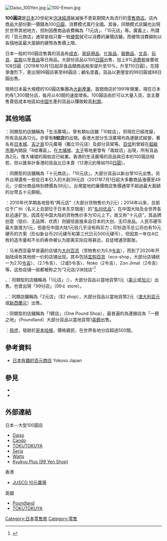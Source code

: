 {{japanese|japanese=百円ショップ|kana=ひゃくえんショップ|romaji=hyaku-en shoppu}}
[[File:Daiso_100Yen.jpg|thumb]] 
[[File:100-Emon.jpg|thumb]] 

'''100圓店'''是[[日本|日本]]20世紀末[[日本泡沫經濟|泡沫經濟]]破滅後不景氣期間大為流行的[[零售商店|零售商店]]。店內商品大部份劃一價錢為100[[日圓|日圓]]，消費模式風行全國。其後，同類模式店鋪也出現於世界其他地方，但則因應商品收費稱為「1元店」、「10元店」等。廣義上，所謂的「百元商店」通常是指只要一枚[[硬幣|硬幣]]就可以消費的廉價店鋪，而硬幣消費額則以各個地區最大面額的硬幣為售價上限。

日本一般的100圓店售賣的貨品有[[成衣|成衣]]、[[家庭用品|家庭用品]]、[[化妝品|化妝品]]、[[裝飾品|裝飾品]]、[[文具|文具]]、[[玩具|玩具]]、[[盆景|盆栽]]以至[[食品|食品]]等日用品。大部份貨品以100[[日圓|日圓]]出售，加上8%[[消费税|消费税]]後實收108日圓（2019年10月1日起非食品類商品稅率提升至10%，升至110日圓）。在競爭激烈下，更出現99圓店甚至88圓店；顧名思義，貨品以更便宜的99日圓或88日圓出售。

現時日本最大規模的100圓店集團為[[大創百貨|大創產業]]，首間商店於1991年開業，現在日本約有1,300間分店，每月以40間的速度增長。100圓店由於可以大量入貨，並主要售賣低成本地區如[[中国|中国]]生產的貨品以賺取較高[[利潤|利潤]]。

== 其他地區 ==
{{HONG KONG}}：同類型的店舖稱為「生活廣場」，曾有類似店鋪「10蚊店」，但現在已經改變，所有貨品為12元。亦曾有'''8蚊店'''的出現。香港大部分生活廣場均為連鎖式經營，著名有[[日本城|日本城]]、[[吉之島|吉之島]]10元廣場（獨立10元店）及部分貨架等。[[百佳|百佳]]則曾經在[[超級市場|超級市場]]內開設「8蚊專區」。在[[大埔墟|大埔墟]]、[[太子_(香港)|太子]]等地更曾有「兩蚊店」出現，所有貨品為2元，惟大埔墟的兩蚊店已結業。香港的生活廣場的貨品與日本的100圓店相若，但以匯率計香港的貨品比日本貴（12港元約等如150[[日圓|日圓]]）。

{{TWN}}：同類型的店舖稱為「十元商店」、「10元店」，大部分貨品以新台幣10元出售。另外台灣還有一些從日本引入的大創39元店（2017年7月1日起大多數商品漲價至49元，少部分商品特別標價為39元）。台灣當地的廉價商店售價通常不超過最大面額的台幣五十元銅板。

{{中国大陆}}：2010年代早期各地皆有“两元店”（大部分货物售价为2元）；2014年以来，总部位于广州（名义上总部位于日本东京银座）的“[[名创优品|名创优品]]”，在中国大陆及全世界各处迅速扩张，因其在中国大陆的货物售价多为10元上下，故又称“十元店”，其品牌创意（低价、无品牌、优质）则据信直接来自日本的大创、无印良品。人民币硬币最大面值为1元，但是在中国大陆1元钱几乎没有购买力；印钞造币总公司也有10元硬币的方案（形似新台币20元硬币和第三代日元500元硬币），但因其一年仅4亿枚的造币量和不长的寿命被认为距离实际应用甚远，且徒增通货膨胀。

{{马来西亚}}：马来西亚最早普遍的店铺为[[大创百货|大创百货]]（货物售价为5.9[[令吉|令吉]]），而到了2020年开始陆续有其他统一价的店铺出现。其中包括[[宜购百货|宜购百货]]（eco-shop，大部分店铺统一为2.10[[令吉|令吉]]）、{{tsl|ms|Ninso}}（2.1令吉）、{{tsl|ms|MR.DOLLAR}}（2或5令吉）、Noko（2令吉）、Zon Jimat（2令吉）等。这些店铺一般都被称之为“2元店/2块钱店”<ref>{{Cite web |url=https://noodou.com/%E3%80%90%E5%85%A8%E5%9C%BA%E5%8F%AA%E9%9C%80rm2%F0%9F%A4%A9%E3%80%91%E5%A4%A7%E9%A9%AC%E3%80%8E8%E9%97%B4rm2%E8%BF%9E%E9%94%81%E4%B8%93%E5%8D%96%E5%BA%97%E3%80%8F%EF%BC%8C%E6%83%B3%E7%9C%81%E9%92%B1/ |title=存档副本 |access-date=2021-05-24 |archive-date=2021-05-24 |archive-url=https://web.archive.org/web/20210524110007/https://noodou.com/%E3%80%90%E5%85%A8%E5%9C%BA%E5%8F%AA%E9%9C%80rm2%F0%9F%A4%A9%E3%80%91%E5%A4%A7%E9%A9%AC%E3%80%8E8%E9%97%B4rm2%E8%BF%9E%E9%94%81%E4%B8%93%E5%8D%96%E5%BA%97%E3%80%8F%EF%BC%8C%E6%83%B3%E7%9C%81%E9%92%B1/ }}</ref>

{{USA}}、{{CAN}}：同類型的店舖稱為「1元店」（{{link-en|dollar store}}），大部分貨品以當地貨幣1元（[[美元|美元]]或[[加拿大元|加元]]）出售。也曾出現「99分店」（99￠ store）。

{{AUS}}、{{NZL}}：同類店鋪稱為「2元店」（$2 shop），大部分貨品以當地貨幣2元（[[澳大利亚元|澳大利亚元]]或[[新西蘭元|新西蘭元]]）出售。

{{UK}}：同類型的店舖稱為「1鎊店」（One Pound Shop），最普遍的為連鎖店為「一鎊之地」（Poundland）大部分貨品以當地貨幣1[[英鎊|英鎊]]出售。

{{丹麥}}：[[飛虎_(雜貨)|飛虎]]，發跡於[[哥本哈根|哥本哈根]]，價格親民，在世界各地分店超過500間。

== 參考資料 ==
*[https://web.archive.org/web/20060828190200/http://www.visit-japan.jp/supporter/02_06.html 日本有趣的百元商店] Yokoso Japan

== 參見 ==
* {{link-en|折扣店|Discount store}}
* {{link-en|雜貨商店|Variety store}}

== 外部連結 ==
;日本－大型100圓店
*[http://www.daiso-sangyo.co.jp/ Daiso]{{Wayback|url=http://www.daiso-sangyo.co.jp/ |date=20061012130650 }}
*[http://www.cando-web.co.jp/ Cando]{{Wayback|url=http://www.cando-web.co.jp/ |date=20061004041530 }}
*[http://www.tokutokuya.com/ TOKUTOKUYA]{{Wayback|url=http://www.tokutokuya.com/ |date=20110907065104 }}
*[http://www.seria-group.com/ Seria]{{Wayback|url=http://www.seria-group.com/ |date=20061018015435 }}
*[http://www.watts-jp.com/ Watts]{{Wayback|url=http://www.watts-jp.com/ |date=20060902001806 }}
*[https://web.archive.org/web/20090225210810/http://www.shop99.co.jp/ Kyukyu Plus (99 Yen Shop)]
;香港
*[http://www.jusco.com.hk/chi/10_plaza/ JUSCO 10元廣場]{{Wayback|url=http://www.jusco.com.hk/chi/10_plaza/ |date=20061024034847 }}
;英國
*[http://www.poundland.com/ Poundland]{{Wayback|url=http://www.poundland.com/ |date=20060819193413 }}
*[https://web.archive.org/web/20110523035634/http://www.tokutokuya.com/en/index.html TOKUTOKUYA]

[[Category:日本零售商|Category:日本零售商]]
[[Category:零售|Category:零售]]